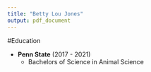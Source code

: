 ```yaml
---
title: "Betty Lou Jones" 
output: pdf_document
---
```


#Education 

* **Penn State** (2017 - 2021)
  + Bachelors of Science in Animal Science 
